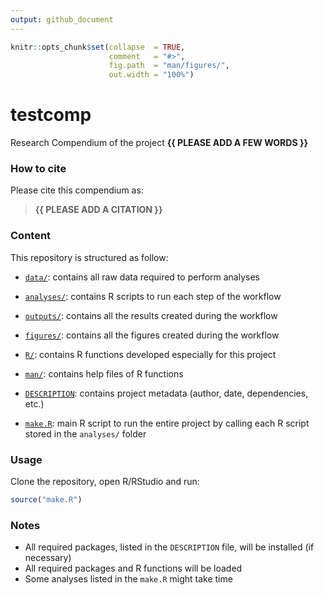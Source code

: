 ```yaml
---
output: github_document
---
```


<!-- README.md is generated from README.Rmd. Please edit that file -->


```r
knitr::opts_chunk$set(collapse  = TRUE,
                      comment   = "#>",
                      fig.path  = "man/figures/",
                      out.width = "100%")
```



# testcomp


<!-- badges: start -->
<!-- badges: end -->


Research Compendium of the project **{{ PLEASE ADD A FEW WORDS }}**



### How to cite

Please cite this compendium as: 

> **{{ PLEASE ADD A CITATION }}**



### Content

This repository is structured as follow:

- [`data/`](https://github.com/ahasverus/testcomp/tree/master/data):
contains all raw data required to perform analyses

- [`analyses/`](https://github.com/ahasverus/testcomp/tree/master/analyses/):
contains R scripts to run each step of the workflow

- [`outputs/`](https://github.com/ahasverus/testcomp/tree/master/outputs):
contains all the results created during the workflow

- [`figures/`](https://github.com/ahasverus/testcomp/tree/master/figures):
contains all the figures created during the workflow

- [`R/`](https://github.com/ahasverus/testcomp/tree/master/R):
contains R functions developed especially for this project

- [`man/`](https://github.com/ahasverus/testcomp/tree/master/man):
contains help files of R functions

- [`DESCRIPTION`](https://github.com/ahasverus/testcomp/tree/master/DESCRIPTION):
contains project metadata (author, date, dependencies, etc.)

- [`make.R`](https://github.com/ahasverus/testcomp/tree/master/make.R):
main R script to run the entire project by calling each R script stored in the `analyses/` folder



### Usage

Clone the repository, open R/RStudio and run:

```r
source("make.R")
```



### Notes

- All required packages, listed in the `DESCRIPTION` file, will be installed (if necessary)
- All required packages and R functions will be loaded
- Some analyses listed in the `make.R` might take time
